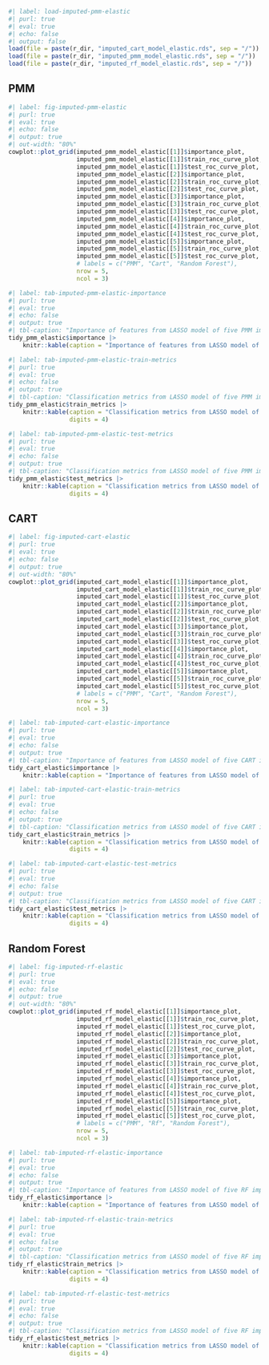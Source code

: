 ``` r
#| label: load-imputed-pmm-elastic
#| purl: true
#| eval: true
#| echo: false
#| output: false
load(file = paste(r_dir, "imputed_cart_model_elastic.rds", sep = "/"))
load(file = paste(r_dir, "imputed_pmm_model_elastic.rds", sep = "/"))
load(file = paste(r_dir, "imputed_rf_model_elastic.rds", sep = "/"))

```


::: {.panel-tabset}

## PMM

``` r
#| label: fig-imputed-pmm-elastic
#| purl: true
#| eval: true
#| echo: false
#| output: true
#| out-width: "80%"
cowplot::plot_grid(imputed_pmm_model_elastic[[1]]$importance_plot,
                   imputed_pmm_model_elastic[[1]]$train_roc_curve_plot,
                   imputed_pmm_model_elastic[[1]]$test_roc_curve_plot,
                   imputed_pmm_model_elastic[[2]]$importance_plot,
                   imputed_pmm_model_elastic[[2]]$train_roc_curve_plot,
                   imputed_pmm_model_elastic[[2]]$test_roc_curve_plot,
                   imputed_pmm_model_elastic[[3]]$importance_plot,
                   imputed_pmm_model_elastic[[3]]$train_roc_curve_plot,
                   imputed_pmm_model_elastic[[3]]$test_roc_curve_plot,
                   imputed_pmm_model_elastic[[4]]$importance_plot,
                   imputed_pmm_model_elastic[[4]]$train_roc_curve_plot,
                   imputed_pmm_model_elastic[[4]]$test_roc_curve_plot,
                   imputed_pmm_model_elastic[[5]]$importance_plot,
                   imputed_pmm_model_elastic[[5]]$train_roc_curve_plot,
                   imputed_pmm_model_elastic[[5]]$test_roc_curve_plot,
                   # labels = c("PMM", "Cart", "Random Forest"),
                   nrow = 5,
                   ncol = 3)

```

``` r
#| label: tab-imputed-pmm-elastic-importance
#| purl: true
#| eval: true
#| echo: false
#| output: true
#| tbl-caption: "Importance of features from LASSO model of five PMM imputed datasets."
tidy_pmm_elastic$importance |>
    knitr::kable(caption = "Importance of features from LASSO model of five PMM imputed datasets.")

```

``` r
#| label: tab-imputed-pmm-elastic-train-metrics
#| purl: true
#| eval: true
#| echo: false
#| output: true
#| tbl-caption: "Classification metrics from LASSO model of five PMM imputed datasets (Training Data)."
tidy_pmm_elastic$train_metrics |>
    knitr::kable(caption = "Classification metrics from LASSO model of five PMM imputed datasets (Training Data).",
                 digits = 4)

```

``` r
#| label: tab-imputed-pmm-elastic-test-metrics
#| purl: true
#| eval: true
#| echo: false
#| output: true
#| tbl-caption: "Classification metrics from LASSO model of five PMM imputed datasets (Testing Data)."
tidy_pmm_elastic$test_metrics |>
    knitr::kable(caption = "Classification metrics from LASSO model of five PMM imputed datasets (Testing Data).",
                 digits = 4)

```

## CART

``` r
#| label: fig-imputed-cart-elastic
#| purl: true
#| eval: true
#| echo: false
#| output: true
#| out-width: "80%"
cowplot::plot_grid(imputed_cart_model_elastic[[1]]$importance_plot,
                   imputed_cart_model_elastic[[1]]$train_roc_curve_plot,
                   imputed_cart_model_elastic[[1]]$test_roc_curve_plot,
                   imputed_cart_model_elastic[[2]]$importance_plot,
                   imputed_cart_model_elastic[[2]]$train_roc_curve_plot,
                   imputed_cart_model_elastic[[2]]$test_roc_curve_plot,
                   imputed_cart_model_elastic[[3]]$importance_plot,
                   imputed_cart_model_elastic[[3]]$train_roc_curve_plot,
                   imputed_cart_model_elastic[[3]]$test_roc_curve_plot,
                   imputed_cart_model_elastic[[4]]$importance_plot,
                   imputed_cart_model_elastic[[4]]$train_roc_curve_plot,
                   imputed_cart_model_elastic[[4]]$test_roc_curve_plot,
                   imputed_cart_model_elastic[[5]]$importance_plot,
                   imputed_cart_model_elastic[[5]]$train_roc_curve_plot,
                   imputed_cart_model_elastic[[5]]$test_roc_curve_plot,
                   # labels = c("PMM", "Cart", "Random Forest"),
                   nrow = 5,
                   ncol = 3)

```


``` r
#| label: tab-imputed-cart-elastic-importance
#| purl: true
#| eval: true
#| echo: false
#| output: true
#| tbl-caption: "Importance of features from LASSO model of five CART imputed datasets."
tidy_cart_elastic$importance |>
    knitr::kable(caption = "Importance of features from LASSO model of five CART imputed datasets.")

```

``` r
#| label: tab-imputed-cart-elastic-train-metrics
#| purl: true
#| eval: true
#| echo: false
#| output: true
#| tbl-caption: "Classification metrics from LASSO model of five CART imputed datasets (Training Data)."
tidy_cart_elastic$train_metrics |>
    knitr::kable(caption = "Classification metrics from LASSO model of five CART imputed datasets (Training Data).",
                 digits = 4)

```

``` r
#| label: tab-imputed-cart-elastic-test-metrics
#| purl: true
#| eval: true
#| echo: false
#| output: true
#| tbl-caption: "Classification metrics from LASSO model of five CART imputed datasets (Testing Data)."
tidy_cart_elastic$test_metrics |>
    knitr::kable(caption = "Classification metrics from LASSO model of five CART imputed datasets (Testing Data).",
                 digits = 4)

```


## Random Forest

``` r
#| label: fig-imputed-rf-elastic
#| purl: true
#| eval: true
#| echo: false
#| output: true
#| out-width: "80%"
cowplot::plot_grid(imputed_rf_model_elastic[[1]]$importance_plot,
                   imputed_rf_model_elastic[[1]]$train_roc_curve_plot,
                   imputed_rf_model_elastic[[1]]$test_roc_curve_plot,
                   imputed_rf_model_elastic[[2]]$importance_plot,
                   imputed_rf_model_elastic[[2]]$train_roc_curve_plot,
                   imputed_rf_model_elastic[[2]]$test_roc_curve_plot,
                   imputed_rf_model_elastic[[3]]$importance_plot,
                   imputed_rf_model_elastic[[3]]$train_roc_curve_plot,
                   imputed_rf_model_elastic[[3]]$test_roc_curve_plot,
                   imputed_rf_model_elastic[[4]]$importance_plot,
                   imputed_rf_model_elastic[[4]]$train_roc_curve_plot,
                   imputed_rf_model_elastic[[4]]$test_roc_curve_plot,
                   imputed_rf_model_elastic[[5]]$importance_plot,
                   imputed_rf_model_elastic[[5]]$train_roc_curve_plot,
                   imputed_rf_model_elastic[[5]]$test_roc_curve_plot,
                   # labels = c("PMM", "Rf", "Random Forest"),
                   nrow = 5,
                   ncol = 3)

```


``` r
#| label: tab-imputed-rf-elastic-importance
#| purl: true
#| eval: true
#| echo: false
#| output: true
#| tbl-caption: "Importance of features from LASSO model of five RF imputed datasets."
tidy_rf_elastic$importance |>
    knitr::kable(caption = "Importance of features from LASSO model of five RF imputed datasets.")

```

``` r
#| label: tab-imputed-rf-elastic-train-metrics
#| purl: true
#| eval: true
#| echo: false
#| output: true
#| tbl-caption: "Classification metrics from LASSO model of five RF imputed datasets (Training Data)."
tidy_rf_elastic$train_metrics |>
    knitr::kable(caption = "Classification metrics from LASSO model of five RF imputed datasets (Training Data).",
                 digits = 4)

```

``` r
#| label: tab-imputed-rf-elastic-test-metrics
#| purl: true
#| eval: true
#| echo: false
#| output: true
#| tbl-caption: "Classification metrics from LASSO model of five RF imputed datasets (Testing Data)."
tidy_rf_elastic$test_metrics |>
    knitr::kable(caption = "Classification metrics from LASSO model of five RF imputed datasets (Testing Data).",
                 digits = 4)

```

:::
